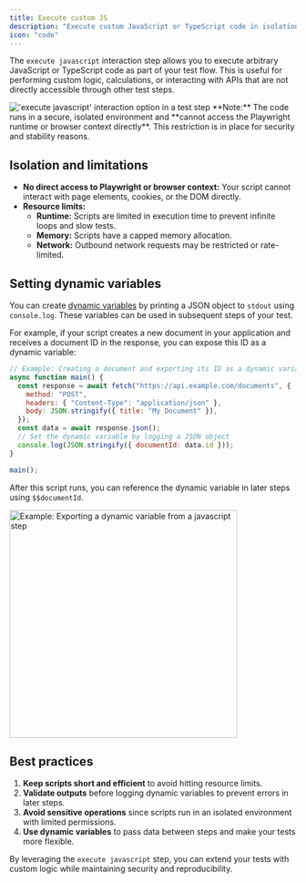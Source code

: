 ```yaml
---
title: Execute custom JS
description: "Execute custom JavaScript or TypeScript code in isolation during your test flow."
icon: "code"
---
```


The `execute javascript` interaction step allows you to execute arbitrary JavaScript or TypeScript code as part of your test flow. This is useful for performing custom logic, calculations, or interacting with APIs that are not directly accessible through other test steps.

<Frame caption="'execute javascript' interaction option in a test step, 05/2025">
  <img
    src="/images/advanced/execute-js.png"
    alt="'execute javascript' interaction option in a test step"
  />
</Frame>

<info>
  **Note:** The code runs in a secure, isolated environment and **cannot access
  the Playwright runtime or browser context directly**. This restriction is in
  place for security and stability reasons.
</info>

## Isolation and limitations

- **No direct access to Playwright or browser context:** Your script cannot interact with page elements, cookies, or the DOM directly.
- **Resource limits:**
  - **Runtime:** Scripts are limited in execution time to prevent infinite loops and slow tests.
  - **Memory:** Scripts have a capped memory allocation.
  - **Network:** Outbound network requests may be restricted or rate-limited.

## Setting dynamic variables

You can create [dynamic variables](/advanced/variables) by printing a JSON object to `stdout` using `console.log`. These variables can be used in subsequent steps of your test.

For example, if your script creates a new document in your application and receives a document ID in the response, you can expose this ID as a dynamic variable:

```js
// Example: Creating a document and exporting its ID as a dynamic variable
async function main() {
  const response = await fetch("https://api.example.com/documents", {
    method: "POST",
    headers: { "Content-Type": "application/json" },
    body: JSON.stringify({ title: "My Document" }),
  });
  const data = await response.json();
  // Set the dynamic variable by logging a JSON object
  console.log(JSON.stringify({ documentId: data.id }));
}

main();
```

After this script runs, you can reference the dynamic variable in later steps using `$$documentId`.

<Frame caption="Example: Exporting a dynamic variable from a JavaScript step">
  <img
    src="/images/advanced/js-step-navigate.png"
    alt="Example: Exporting a dynamic variable from a javascript step"
    width="400"
  />
</Frame>

## Best practices

1. **Keep scripts short and efficient** to avoid hitting resource limits.
2. **Validate outputs** before logging dynamic variables to prevent errors in later steps.
3. **Avoid sensitive operations** since scripts run in an isolated environment with limited permissions.
4. **Use dynamic variables** to pass data between steps and make your tests more flexible.

By leveraging the `execute javascript` step, you can extend your tests with custom logic while maintaining security and reproducibility.
